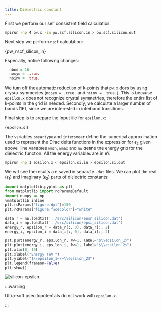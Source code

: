 ```yaml
---
title: Dielectric constant
---
```

First we perform our self consistent field calculation:
```bash
mpirun -np 4 pw.x -in pw.scf.silicon.in > pw.scf.silicon.out
```

Next step we perform `nscf` calculation:


<CodeBlock language="bash" title="src/silicon/pw.nscf.silicon_epsilon.in" showLineNumbers>{pw_nscf_silicon_in}</CodeBlock>

Especially, notice following changes:
```fortran
  nbnd = 16
  nosym = .true.
  noinv = .true.
```

We turn off the automatic reduction of k-points that `pw.x` does by using
crystal symmetries (`nosym = .true.` and `noinv = .true.`). This is because
`epsilon.x` does not recognize crystal symmetries, therefore the entire list of
k-points in the grid is needed. Secondly, we calculate a larger number of bands
(16), since we are interested in interband transitions.

Final step is to prepare the input file for `epsilon.x`:


<CodeBlock language="bash" title="src/silicon/epsilon.si.in" showLineNumbers>{epsilon_si}</CodeBlock>

The variables `smeartype` and `intersmear` define the numerical approximation
used to represent the Dirac delta functions in the expression for $\epsilon_2$
given above. The variables `wmin`, `wmax` and `nw` define the energy grid for
the dielectric function. All the energy variables are in eV.

```bash
mpirun -np 1 epsilon.x < epsilon.si.in > epsilon.si.out
```

We will see the results are saved in separate `.dat` files. We can plot the real
($\epsilon_1$) and imaginary ($\epsilon_2$) parts of dielectric constants:
```py
import matplotlib.pyplot as plt
from matplotlib import rcParamsDefault
import numpy as np
%matplotlib inline
plt.rcParams["figure.dpi"]=150
plt.rcParams["figure.facecolor"]="white"

data_r = np.loadtxt('../src/silicon/epsr_silicon.dat')
data_i = np.loadtxt('../src/silicon/epsi_silicon.dat')
energy_r, epsilon_r = data_r[:, 0], data_r[:, 2]
energy_i, epsilon_i = data_i[:, 0], data_i[:, 2]

plt.plot(energy_r, epsilon_r, lw=1, label="$\\epsilon_1$")
plt.plot(energy_i, epsilon_i, lw=1, label="$\\epsilon_2$")
plt.xlim(0, 15)
plt.xlabel("Energy (eV)")
plt.ylabel("$\\epsilon_1~/~\\epsilon_2$")
plt.legend(frameon=False)
plt.show()
```

<picture>
  <source type="image/webp" srcSet={require("/img/silicon-epsilon.webp").default} />
  <img src={require("/img/silicon-epsilon.png").default} alt="silicon-epsilon" />
</picture>

:::warning

Ultra-soft pseudopotentials do not work with `epsilon.x`.

:::
